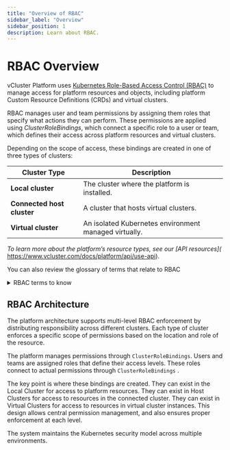 ```yaml
---
title: "Overview of RBAC"
sidebar_label: "Overview"
sidebar_position: 1
description: Learn about RBAC.
---
```


# RBAC Overview

vCluster Platform uses [Kubernetes Role-Based Access Control (RBAC)](https://kubernetes.io/docs/reference/access-authn-authz/rbac/) to manage access for platform resources and objects, including platform Custom Resource Definitions (CRDs) and virtual clusters.

RBAC manages user and team permissions by assigning them roles that specify what actions they can perform. These permissions are applied using *ClusterRoleBindings*, which connect a specific role to a user or team, which defines their access across platform resources and virtual clusters.

Depending on the scope of access, these bindings are created in one of three types of clusters:

| Cluster Type | Description |
| --- | --- |
| **Local cluster** | The cluster where the platform is installed. |
| **Connected host cluster** | A cluster that hosts virtual clusters. |
| **Virtual cluster** | An isolated Kubernetes environment managed virtually. |

*To learn more about the platform’s resource types, see our [API resources](* https://www.vcluster.com/docs/platform/api/use-api).

You can also review the glossary of terms that relate to RBAC 

<details>
<summary>RBAC terms to know</summary>
    
| Component | Description | Relationship |
| --- | --- | --- |
| User | Individual identity that can access the system | Can be assigned roles directly or through team membership.  |
| Team | Logical grouping of users with shared access rights | Simplifies permission management by allowing role assignment to multiple users. |
| Group | SSO identity provider attribute | Maps external identity groups to platform Teams for automatic assignment. |
| ClusterRoleTemplate | Defines reusable permission sets | Extends Kubernetes RBAC with platform resources |
| Project | Primary boundary for access control | Contains resources and defines which users/teams can access clusters and templates |
| Project Role | Special role with loft.sh/project-role: "true" label | Available in UI for assignment within projects |
| Permission Level | Degree of access granted | Ranges from view-only to full administrative control |
| Security Layer | Components of defense-in-depth approach | Includes identity management, RBAC policies, namespace isolation, and network policies |
| Virtual Cluster | Isolated Kubernetes environment | Provides full API compatibility while sharing infrastructure |
| Namespace | Enhanced namespace with management capabilities | Offers more granular control than standard Kubernetes namespaces |

</details>


## RBAC Architecture

The platform architecture supports multi-level RBAC enforcement by distributing responsibility across different clusters. Each type of cluster enforces a specific scope of permissions based on the location and role of the resource.

<!--diagram-->

The platform manages permissions through `ClusterRoleBindings`. Users and teams are assigned roles that define their access levels. These roles connect to actual permissions through `ClusterRoleBindings` .

The key point is where these bindings are created. They can exist in the Local Cluster for access to platform resources. They can exist in Host Clusters for access to resources in the connected cluster. They can exist in Virtual Clusters for access to resources in   virtual cluster instances. This design allows central permission management, and also ensures proper enforcement at each level. 

The system maintains the Kubernetes security model across multiple environments.